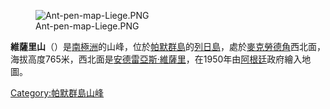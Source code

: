 [[Image:Ant-pen-map-Liege.PNG|thumb]]

{{coord|64|4|S|61|59|W|display=title}}

'''維薩里山'''（{{lang-en|Mount Vesalius}}）是[[南極洲|南極洲]]的山峰，位於[[帕默群島|帕默群島]]的[[列日島|列日島]]，處於[[麥克勞德角|麥克勞德角]]西北面，海拔高度765米，西北面是[[安德雷亞斯·維薩里|安德雷亞斯·維薩里]]，在1950年由[[阿根廷|阿根廷]]政府繪入地圖。

{{DEFAULTSORT:Mount Vesalius}}
[[Category:帕默群島山峰|Category:帕默群島山峰]]


{{PalmerArchipelago-geo-stub}}